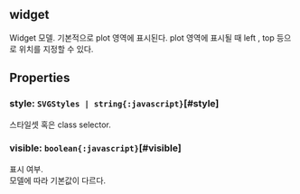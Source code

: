 ## widget
Widget 모델.
기본적으로 plot 영역에 표시된다.
plot 영역에 표시될 때  left ,  top  등으로 위치를 지정할 수 있다.
## Properties

### style: `SVGStyles | string{:javascript}`[#style]
스타일셋 혹은 class selector.  

### visible: `boolean{:javascript}`[#visible]
표시 여부.\
모델에 따라 기본값이 다르다.
<FiddleLink label="Legend Visible" href="https:/jsfiddle.net/gh/get/library/pure/realgrid/realchart-demo/tree/master/common/legend-visible"/>  
